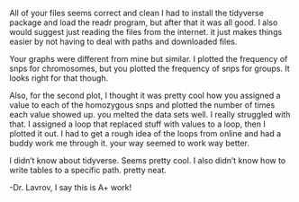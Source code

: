 All of your files seems correct and clean
I had to install the tidyverse package and load the readr program, but after that it was all good.
I also would suggest just reading the files from the internet. it just makes things easier by not having to deal with paths and downloaded files.

Your graphs were different from mine but similar. I plotted the frequency of snps for chromosomes, but you plotted the frequency of snps for groups. It looks right for that though.

Also, for the second plot, I thought it was pretty cool how you assigned a value to each of the homozygous snps and plotted the number of times each value showed up. you melted the data sets well. I really struggled with that. I assigned a loop that replaced stuff with values to a loop, then I plotted it out. I had to get a rough idea of the loops from online and had a buddy work me through it. your way seemed to work way better.

I didn't know about tidyverse. Seems pretty cool. I also didn't know how to write tables to a specific path. pretty neat.

-Dr. Lavrov, I say this is A+ work!